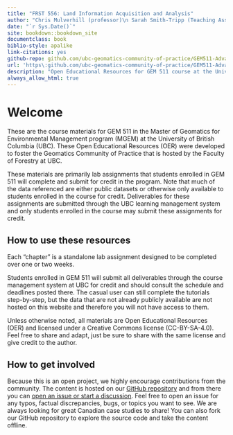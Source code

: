 ```yaml
--- 
title: "FRST 556: Land Information Acquisition and Analysis"
author: "Chris Mulverhill (professor)\n Sarah Smith-Tripp (Teaching Assistant)"
date: "`r Sys.Date()`"
site: bookdown::bookdown_site
documentclass: book
biblio-style: apalike
link-citations: yes
github-repo: github.com/ubc-geomatics-community-of-practice/GEM511-Advanced-GIS-for-Environmental-Management/book
url: 'https\:github.com/ubc-geomatics-community-of-practice/GEM511-Advanced-GIS-for-Environmental-Management/book/'
description: "Open Educational Resources for GEM 511 course at the University of British Columbia"
always_allow_html: true
---
```


# Welcome {-}

These are the course materials for GEM 511 in the Master of Geomatics for Environmental Management program (MGEM) at the University of British Columbia (UBC). These Open Educational Resources (OER) were developed to foster the Geomatics Community of Practice that is hosted by the Faculty of Forestry at UBC. 

These materials are primarily lab assignments that students enrolled in GEM 511 will complete and submit for credit in the program. Note that much of the data referenced are either public datasets or otherwise only available to students enrolled in the course for credit. Deliverables for these assignments are submitted through the UBC learning management system and only students enrolled in the course may submit these assignments for credit.

## How to use these resources {.unnumbered}

Each "chapter" is a standalone lab assignment designed to be completed over one or two weeks.

Students enrolled in GEM 511 will submit all deliverables through the course management system at UBC for credit and should consult the schedule and deadlines posted there. The casual user can still complete the tutorials step-by-step, but the data that are not already publicly available are not hosted on this website and therefore you will not have access to them. 

Unless otherwise noted, all materials are Open Educational Resources (OER) and licensed under a Creative Commons license (CC-BY-SA-4.0). Feel free to share and adapt, just be sure to share with the same license and give credit to the author.

## How to get involved {.unnumbered}

Because this is an open project, we highly encourage contributions from the community. The content is hosted on our [GitHub repository](https://github.com/ubc-geomatics-community-of-practice/GEM511-Advanced-GIS-for-Environmental-Management) and from there you can [open an issue or start a discussion](https://github.com/ubc-geomatics-community-of-practice/GEM511-Advanced-GIS-for-Environmental-Management/issues/new). Feel free to open an issue for any typos, factual discrepancies, bugs, or topics you want to see. We are always looking for great Canadian case studies to share! You can also fork our GitHub repository to explore the source code and take the content offline.
